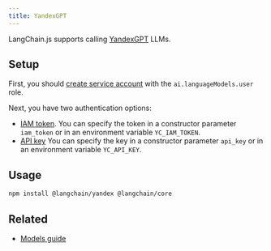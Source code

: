 ```yaml
---
title: YandexGPT
---
```


LangChain.js supports calling [YandexGPT](https://cloud.yandex.com/en/services/yandexgpt) LLMs.

## Setup

First, you should [create service account](https://cloud.yandex.com/en/docs/iam/operations/sa/create) with the `ai.languageModels.user` role.

Next, you have two authentication options:

- [IAM token](https://cloud.yandex.com/en/docs/iam/operations/iam-token/create-for-sa).
  You can specify the token in a constructor parameter `iam_token` or in an environment variable `YC_IAM_TOKEN`.
- [API key](https://cloud.yandex.com/en/docs/iam/operations/api-key/create)
  You can specify the key in a constructor parameter `api_key` or in an environment variable `YC_API_KEY`.

## Usage


<IntegrationInstallTooltip/>

```bash npm
npm install @langchain/yandex @langchain/core
```


<Yandex />

## Related


- [Models guide](/oss/javascript/langchain/models)
